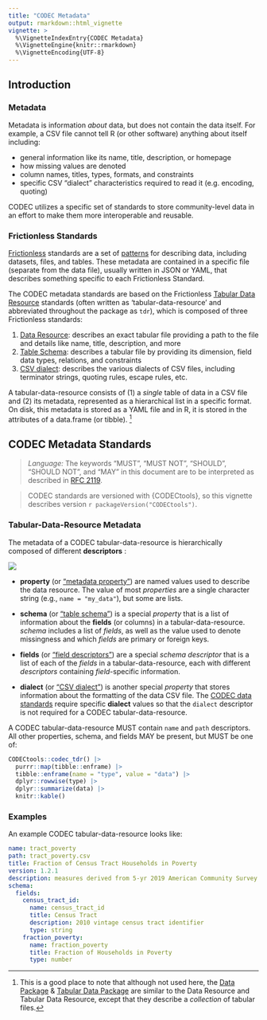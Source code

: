 ```yaml
---
title: "CODEC Metadata"
output: rmarkdown::html_vignette
vignette: >
  %\VignetteIndexEntry{CODEC Metadata}
  %\VignetteEngine{knitr::rmarkdown}
  %\VignetteEncoding{UTF-8}
---
```


## Introduction

### Metadata

Metadata is information *about* data, but does not contain the data itself. For example, a CSV file cannot tell R (or other software) anything about itself including:

- general information like its name, title, description, or homepage
- how missing values are denoted
- column names, titles, types, formats, and constraints
- specific CSV "dialect" characteristics required to read it (e.g. encoding, quoting)

CODEC utilizes a specific set of standards to store community-level data in an effort to make them more interoperable and reusable.

### Frictionless Standards

[Frictionless](https://frictionlessdata.io/) standards are a set of [patterns](https://specs.frictionlessdata.io/) for describing data, including datasets, files, and tables. These metadata are contained in a specific file (separate from the data file), usually written in JSON or YAML, that describes something specific to each Frictionless Standard.

The CODEC metadata standards are based on the Frictionless [Tabular Data Resource](https://specs.frictionlessdata.io/tabular-data-resource/) standards (often written as 'tabular-data-resource' and abbreviated throughout the package as `tdr`), which is composed of three Frictionless standards:

1. [Data Resource](https://specs.frictionlessdata.io/data-resource/): describes an exact tabular file providing a path to the file and details like name, title, description, and more
2. [Table Schema](https://specs.frictionlessdata.io/table-schema/): describes a tabular file by providing its dimension, field data types, relations, and constraints
3. [CSV dialect](https://specs.frictionlessdata.io/csv-dialect/): describes the various dialects of CSV files, including terminator strings, quoting rules, escape rules, etc.

A tabular-data-resource consists of (1) a *single* table of data in a CSV file and (2) its metadata, represented as a hierarchical list in a specific format.  On disk, this metadata is stored as a YAML file and in R, it is stored in the attributes of a data.frame (or tibble).
^[This is a good place to note that although not used here, the [Data Package](https://specs.frictionlessdata.io/data-package/) & [Tabular Data Package](https://specs.frictionlessdata.io/tabular-data-package/) are similar to the Data Resource and Tabular Data Resource, except that they describe a *collection* of tabular files.]

## CODEC Metadata Standards

> *Language:* The keywords “MUST”, “MUST NOT”, “SHOULD”, “SHOULD NOT”, and “MAY” in this document are to be interpreted as described in [RFC 2119](https://tools.ietf.org/html/rfc2119).

> CODEC standards are versioned with {CODECtools}, so this vignette describes version `r packageVersion("CODECtools")`.

### Tabular-Data-Resource Metadata

The metadata of a CODEC tabular-data-resource is hierarchically composed of different **descriptors** :

![](codec_metadata.png)

- **property** (or ["metadata property"](https://specs.frictionlessdata.io/data-resource/#metadata-properties)) are named values used to describe the data resource. The value of most *properties* are a single character string (e.g., `name = "my_data"`), but some are lists.

- **schema** (or ["table schema"](https://specs.frictionlessdata.io/table-schema/)) is a special *property* that is a list of information about the **fields** (or columns) in a tabular-data-resource. *schema* includes a list of *fields*, as well as the value used to denote missingness and which *fields* are primary or foreign keys.

- **fields** (or ["field descriptors"](https://specs.frictionlessdata.io/table-schema/#field-descriptors)) are a special *schema descriptor* that is a list of each of the *fields* in a tabular-data-resource, each with different *descriptors* containing *field*-specific information.

- **dialect** (or ["CSV dialect"](https://specs.frictionlessdata.io/csv-dialect/)) is another special *property* that stores information about the formatting of the data CSV file. The [CODEC data standards](codec-data.html#codec-data-standards) require specific **dialect** values so that the `dialect` descriptor is not required for a CODEC tabular-data-resource.

A CODEC tabular-data-resource MUST contain `name` and `path` descriptors. All other properties, schema, and fields MAY be present, but MUST be one of:

```r
CODECtools::codec_tdr() |>
  purrr::map(tibble::enframe) |>
  tibble::enframe(name = "type", value = "data") |>
  dplyr::rowwise(type) |>
  dplyr::summarize(data) |>
  knitr::kable()
```

### Examples

An example CODEC tabular-data-resource looks like:

```yaml
name: tract_poverty
path: tract_poverty.csv
title: Fraction of Census Tract Households in Poverty
version: 1.2.1
description: measures derived from 5-yr 2019 American Community Survey
schema:
  fields:
    census_tract_id:
      name: census_tract_id
      title: Census Tract
      description: 2010 vintage census tract identifier
      type: string
    fraction_poverty:
      name: fraction_poverty
      title: Fraction of Households in Poverty
      type: number
```
